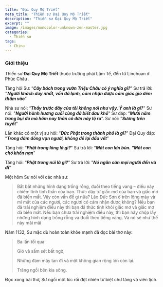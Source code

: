 ```yaml
---
title: "Đại Quy Mộ Triết"
meta_title: "Thiền sư Đại Quy Mộ Triết"
description: "Thiền sư Đại Quy Mộ Triết"
excerpt: ""
image: /images/monocolor-unknown-zen-master.jpg
categories:
  - Thiền sư
tags:
  - China
---
```


### Giới thiệu

Thiền sư **Đại Quy Mộ Triết** thuộc trường phái Lâm Tế, đến từ Linchuan ở Phúc Châu .

Tăng hỏi Sư: “**_Cây bách trong vườn Triệu Châu có ý nghĩa gì?_**”
Sư trả lời: **_"Người khách duy nhất, vốn đã lạnh, cảm nhận được cảm giác gió đêm thấm vào_**"

Nhà sư nói: “**_Thầy trước đây của tôi không nói như vậy. Ý anh là gì?_**"
Sư nói: "**_Người hành hương cuối cùng đã biết đau khổ_**"
Sư đáp: “**_Mười năm trong bụi đỏ mà hôm nay thân cô đơn này lộ ra_**”.
Sư nói: "**_Sương trên tuyết_**"

Lần khác có một vị sư hỏi: “**_Đức Phật trong thành phố là gì?_**”
Đại Quy đáp: “**_Trong đám đông vạn người, không để lại dấu vết_**”

Tăng hỏi: “**_Phật trong làng là gì?_**”
Sư trả lời: “**_Một con lợn bùn. "Một con chó khốn nạn_**"

Tăng hỏi: “**_Phật trong núi là gì?_**”
Sư trả lời: "**_Nó ngăn cản mọi người đến và đi_**"

Một hôm Sư nói với các nhà sư:

> Bắt bắt những hình dạng trống rỗng, đuổi theo tiếng vang – điều này chiếm lĩnh tinh thần của bạn.
> Thức dậy từ giấc mơ của bạn và giấc mơ đã biến mất. Vậy còn vấn đề gì nữa? Lão Đức Sơn ở trên lông mày và mí mắt của các ngươi, các ngươi có cảm nhận được không?
> Nếu bạn đã trải nghiệm điều này thì bạn đã thức tỉnh khỏi giấc mơ và giấc mơ đã biến mất.
> Nếu bạn chưa trải nghiệm điều này, thì bạn hãy chộp lấy những hình dạng trống rỗng và đuổi theo tiếng vang.
> Và nó sẽ như thế này mãi mãi

Năm 1132, Sư mặc dù hoàn toàn khỏe mạnh đã đọc bài thơ này:

> Ba lần tối qua
>
> Gió và sấm sét bất ngờ,
>
> Những đám mây tan đi và một không gian rộng lớn còn lại.
>
> Trăng ngồi bên kia sông.

Đọc xong bài thơ, Sư ngồi một lúc rồi đột nhiên từ biệt chư tăng và viên tịch.
